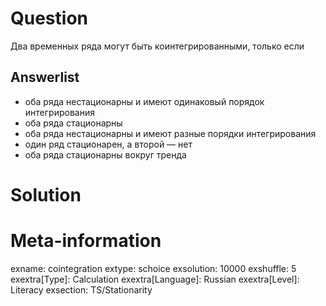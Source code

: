 Question
========
Два временных ряда могут быть коинтегрированными, только если


Answerlist
----------
* оба ряда нестационарны и имеют одинаковый порядок интегрирования
* оба ряда стационарны
* оба ряда нестационарны и имеют разные порядки интегрирования
* один ряд стационарен, а второй — нет 
* оба ряда стационарны вокруг тренда



Solution
========


Meta-information
================
exname: cointegration
extype: schoice
exsolution: 10000
exshuffle: 5
exextra[Type]: Calculation
exextra[Language]: Russian
exextra[Level]: Literacy
exsection: TS/Stationarity